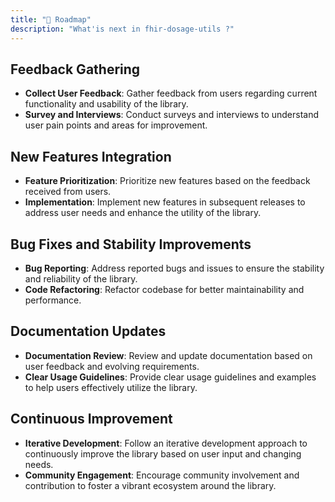 ```yaml
---
title: "🚧 Roadmap"
description: "What'is next in fhir-dosage-utils ?"
---
```


## Feedback Gathering

- **Collect User Feedback**: Gather feedback from users regarding current functionality and usability of the library.
- **Survey and Interviews**: Conduct surveys and interviews to understand user pain points and areas for improvement.

## New Features Integration

- **Feature Prioritization**: Prioritize new features based on the feedback received from users.
- **Implementation**: Implement new features in subsequent releases to address user needs and enhance the utility of the library.

## Bug Fixes and Stability Improvements

- **Bug Reporting**: Address reported bugs and issues to ensure the stability and reliability of the library.
- **Code Refactoring**: Refactor codebase for better maintainability and performance.

## Documentation Updates

- **Documentation Review**: Review and update documentation based on user feedback and evolving requirements.
- **Clear Usage Guidelines**: Provide clear usage guidelines and examples to help users effectively utilize the library.

## Continuous Improvement

- **Iterative Development**: Follow an iterative development approach to continuously improve the library based on user input and changing needs.
- **Community Engagement**: Encourage community involvement and contribution to foster a vibrant ecosystem around the library.
